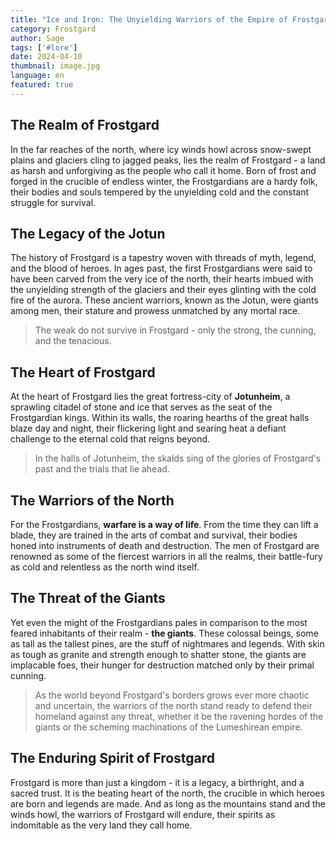 ```yaml
---
title: "Ice and Iron: The Unyielding Warriors of the Empire of Frostgard"
category: Frostgard
author: Sage
tags: ['#lore']
date: 2024-04-10
thumbnail: image.jpg
language: en
featured: true
---
```


## The Realm of Frostgard

In the far reaches of the north, where icy winds howl across snow-swept plains and glaciers cling to jagged peaks, lies the realm of Frostgard - a land as harsh and unforgiving as the people who call it home. Born of frost and forged in the crucible of endless winter, the Frostgardians are a hardy folk, their bodies and souls tempered by the unyielding cold and the constant struggle for survival.

## The Legacy of the Jotun

The history of Frostgard is a tapestry woven with threads of myth, legend, and the blood of heroes. In ages past, the first Frostgardians were said to have been carved from the very ice of the north, their hearts imbued with the unyielding strength of the glaciers and their eyes glinting with the cold fire of the aurora. These ancient warriors, known as the Jotun, were giants among men, their stature and prowess unmatched by any mortal race.

> The weak do not survive in Frostgard - only the strong, the cunning, and the tenacious.

## The Heart of Frostgard

At the heart of Frostgard lies the great fortress-city of **Jotunheim**, a sprawling citadel of stone and ice that serves as the seat of the Frostgardian kings. Within its walls, the roaring hearths of the great halls blaze day and night, their flickering light and searing heat a defiant challenge to the eternal cold that reigns beyond.

> In the halls of Jotunheim, the skalds sing of the glories of Frostgard's past and the trials that lie ahead.

## The Warriors of the North

For the Frostgardians, **warfare is a way of life**. From the time they can lift a blade, they are trained in the arts of combat and survival, their bodies honed into instruments of death and destruction. The men of Frostgard are renowned as some of the fiercest warriors in all the realms, their battle-fury as cold and relentless as the north wind itself.

## The Threat of the Giants

Yet even the might of the Frostgardians pales in comparison to the most feared inhabitants of their realm - **the giants**. These colossal beings, some as tall as the tallest pines, are the stuff of nightmares and legends. With skin as tough as granite and strength enough to shatter stone, the giants are implacable foes, their hunger for destruction matched only by their primal cunning.

> As the world beyond Frostgard's borders grows ever more chaotic and uncertain, the warriors of the north stand ready to defend their homeland against any threat, whether it be the ravening hordes of the giants or the scheming machinations of the Lumeshirean empire.

## The Enduring Spirit of Frostgard

Frostgard is more than just a kingdom - it is a legacy, a birthright, and a sacred trust. It is the beating heart of the north, the crucible in which heroes are born and legends are made. And as long as the mountains stand and the winds howl, the warriors of Frostgard will endure, their spirits as indomitable as the very land they call home.